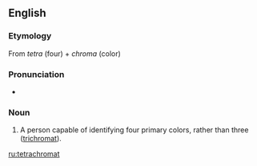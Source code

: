 ==English==

===Etymology===
From ''tetra'' (four) + ''chroma'' (color)

===Pronunciation===
* {{a|US}} {{SAMPA|/tE ' trV ' kr@U ' m{t/}}

===Noun===
{{en-noun}}

# A person capable of identifying four primary colors, rather than three ([[trichromat]]).

[[ru:tetrachromat]]